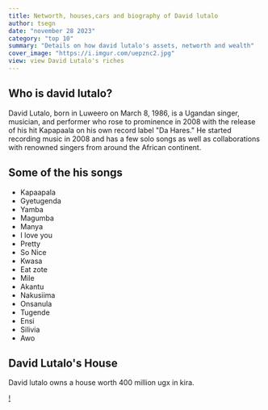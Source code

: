 ```yaml
---
title: Networth, houses,cars and biography of David lutalo
author: tsegn
date: "november 28 2023"
category: "top 10"
summary: "Details on how david lutalo's assets, networth and wealth"
cover_image: "https://i.imgur.com/uepznc2.jpg"
view: view David Lutalo's riches
---
```


## Who is david lutalo?

David Lutalo, born in Luweero on March 8, 1986, is a Ugandan singer, musician, and performer who rose to prominence in 2008 with the release of his hit Kapapaala on his own record label "Da Hares." He started recording music in 2008 and has a few solo songs as well as collaborations with renowned singers from around the African continent.

## Some of the his songs

- Kapaapala
- Gyetugenda
- Yamba
- Magumba
- Manya
- I love you
- Pretty
- So Nice
- Kwasa
- Eat zote
- Mile
- Akantu
- Nakusiima
- Onsanula
- Tugende
- Ensi
- Silivia
- Awo

## David Lutalo's House

David lutalo owns a house worth 400 million ugx in kira.

[!](https://i.imgur.com/VWI41NM.jpg)
